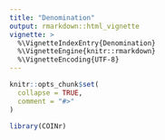 ```yaml
---
title: "Denomination"
output: rmarkdown::html_vignette
vignette: >
  %\VignetteIndexEntry{Denomination}
  %\VignetteEngine{knitr::rmarkdown}
  %\VignetteEncoding{UTF-8}
---
```


```r
knitr::opts_chunk$set(
  collapse = TRUE,
  comment = "#>"
)
```

```r
library(COINr)
```
